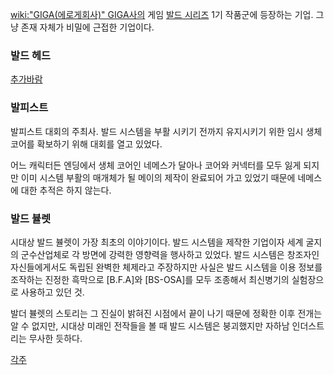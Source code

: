 [[wiki:"GIGA(에로게회사)" GIGA]]사의 게임 [[발드 시리즈]] 1기 작품군에 등장하는 기업. 그냥 존재 자체가 비밀에 근접한 기업이다.

=== 발드 헤드 ===
[[추가바람]]

=== 발피스트 ===
발피스트 대회의 주최사. 
발드 시스템을 부활 시키기 전까지 유지시키기 위한 임시 생체 코어를 확보하기 위해 대회를 열고 있었다. 

어느 캐릭터든 엔딩에서 생체 코어인 네메스가 달아나 코어와 커넥터를 모두 잃게 되지만 이미 시스템 부활의 매개체가 될 메이의 제작이 완료되어 가고 있었기 때문에 네메스에 대한 추적은 하지 않는다.


=== 발드 뷸렛 ===
시대상 발드 뷸렛이 가장 최초의 이야기이다.
발드 시스템을 제작한 기업이자 세계 굴지의 군수산업체로 각 방면에 강력한 영향력을 행사하고 있었다. 발드 시스템은 창조자인 자신들에게서도 독립된 완벽한 체제라고 주장하지만 사실은 발드 시스템을 이용 정보를 조작하는 진정한 흑막으로 [B.F.A]와 [BS-OSA]를 모두 조종해서 최신병기의 실험장으로 사용하고 있던 것.

발더 뷸렛의 스토리는 그 진실이 밝혀진 시점에서 끝이 나기 때문에 정확한 이후 전개는 알 수 없지만, 시대상 미래인 전작들을 볼 때 발드 시스템은 붕괴했지만 자하남 인더스트리는 무사한 듯하다.

[[각주]]
